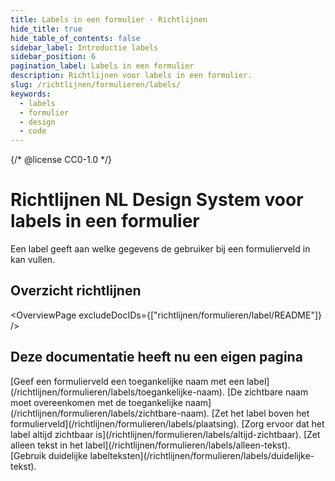 ```yaml
---
title: Labels in een formulier · Richtlijnen
hide_title: true
hide_table_of_contents: false
sidebar_label: Introductie labels
sidebar_position: 6
pagination_label: Labels in een formulier
description: Richtlijnen voor labels in een formulier.
slug: /richtlijnen/formulieren/labels/
keywords:
  - labels
  - formulier
  - design
  - code
---
```


{/* @license CC0-1.0 */}


# Richtlijnen NL Design System voor labels in een formulier

Een label geeft aan welke gegevens de gebruiker bij een formulierveld in kan vullen.

## Overzicht richtlijnen

<OverviewPage excludeDocIDs={["richtlijnen/formulieren/label/README"]} />

## Deze documentatie heeft nu een eigen pagina

<FragmentRedirect id="geef-een-formulierveld-toegankelijke-naam-met-een-label">
  [Geef een formulierveld een toegankelijke naam met een label](/richtlijnen/formulieren/labels/toegankelijke-naam).
</FragmentRedirect>
<FragmentRedirect id="de-zichtbare-naam-moet-overeenkomen-met-de-toegankelijke-naam">
  [De zichtbare naam moet overeenkomen met de toegankelijke naam](/richtlijnen/formulieren/labels/zichtbare-naam).
</FragmentRedirect>
<FragmentRedirect id="zet-het-label-boven-het-formulierveld">
  [Zet het label boven het formulierveld](/richtlijnen/formulieren/labels/plaatsing).
</FragmentRedirect>
<FragmentRedirect id="zorg-ervoor-dat-het-label-altijd-zichtbaar-is">
  [Zorg ervoor dat het label altijd zichtbaar is](/richtlijnen/formulieren/labels/altijd-zichtbaar).
</FragmentRedirect>
<FragmentRedirect id="zet-alleen-tekst-in-het-label">
  [Zet alleen tekst in het label](/richtlijnen/formulieren/labels/alleen-tekst).
</FragmentRedirect>
<FragmentRedirect id="gebruik-duidelijke-labelteksten">
  [Gebruik duidelijke labelteksten](/richtlijnen/formulieren/labels/duidelijke-tekst).
</FragmentRedirect>

<FooterInfo />
